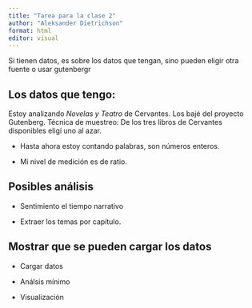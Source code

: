 ```yaml
---
title: "Tarea para la clase 2"
author: "Aleksander Dietrichson"
format: html
editor: visual
---
```


Si tienen datos, es sobre los datos que tengan, sino pueden eligir otra fuente o usar gutenbergr

## Los datos que tengo:

Estoy analizando *Novelas y Teatro* de Cervantes. Los bajé del proyecto Gutenberg. Técnica de muestreo: De los tres libros de Cervantes disponibles eligí uno al azar.

-   Hasta ahora estoy contando palabras, son números enteros.

-   Mi nivel de medición es de ratio.

## Posibles análisis

-   Sentimiento el tiempo narrativo

-   Extraer los temas por capítulo.

## Mostrar que se pueden cargar los datos

-   Cargar datos

-   Análsis mínimo

-   Visualización
